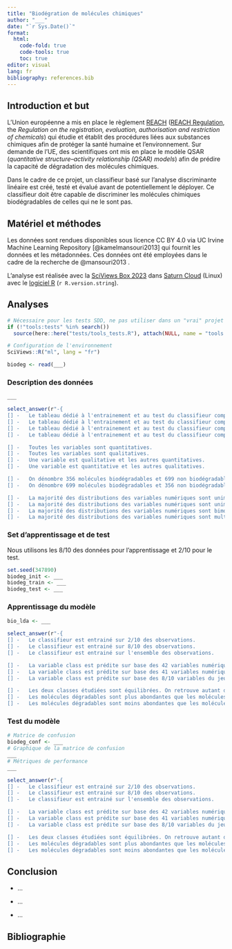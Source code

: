 ```yaml
---
title: "Biodégration de molécules chimiques"
author: "___"
date: "`r Sys.Date()`"
format:
  html:
    code-fold: true
    code-tools: true
    toc: true
editor: visual
lang: fr
bibliography: references.bib
---
```


<!--# Cette balise est un commentaire. Ce document est un carnet de notes. C'est l'équivalent d'un cahier de laboratoire pour vos analyses de données. Vous allez y consigner toutes les analyses que vous avez réalisées et leurs interprétations dans l'ordre de votre progression. Il se différencie des documents de présentation des résultats (rapport, présentation avec dias, article scientifique, ouvrage plus conséquent) par son style bref et informel. Dans les documents de présentation, les résultats les plus pertinents sont choisis alors que le carnet de notes reprend tout ce qui a été fait pour garder une trace du raisonnement complet qui a mené à l'analyse. Un carnet de notes commence toujours pour une brève introduction de quelques lignes qui présente le sujet étudié. -->

<!--% Cette balise est une consigne. Ne modifiez pas les consignes. -->

<!--%Remplacez author: "___" par votre nom dans l'entête YAML. Votre nom n'est pas votre login Github. -->

## Introduction et but

L'Union européenne a mis en place le règlement [REACH](https://echa.europa.eu/fr/regulations/reach/understanding-reach) ([REACH Regulation](https://environment.ec.europa.eu/topics/chemicals/reach-regulation_fr), the *Regulation on the registration, evaluation, authorisation and restriction of chemicals*) qui étudie et établit des procédures liées aux substances chimiques afin de protéger la santé humaine et l'environnement. Sur demande de l'UE, des scientifiques ont mis en place le modèle QSAR (*quantitative structure--activity relationship (QSAR) models*) afin de prédire la capacité de dégradation des molécules chimiques.

Dans le cadre de ce projet, un classifieur basé sur l'analyse discriminante linéaire est créé, testé et évalué avant de potentiellement le déployer. Ce classifieur doit être capable de discriminer les molécules chimiques biodégradables de celles qui ne le sont pas.

## Matériel et méthodes

Les données sont rendues disponibles sous licence CC BY 4.0 via UC Irvine Machine Learning Repository [@kamelmansouri2013] qui fournit les données et les métadonnées. Ces données ont été employées dans le cadre de la recherche de @mansouri2013 .

L'analyse est réalisée avec la [SciViews Box 2023](https://www.sciviews.org/software/svbox/) dans [Saturn Cloud](https://saturncloud.io) (Linux) avec le [logiciel R](https://www.r-project.org) (`r R.version.string`).

## Analyses

```r
# Nécessaire pour les tests SDD, ne pas utiliser dans un "vrai" projet
if (!"tools:tests" %in% search())
  source(here::here("tests/tools_tests.R"), attach(NULL, name = "tools:tests"))

# Configuration de l'environnement
SciViews::R("ml", lang = "fr")
```

<!--% Importez les données `biodegradation.rds` présentes dans le dossier `data`. Assurez-vous que chaque variable soit dans un format correct. -->

```r
biodeg <- read(___)
```

### Description des données

<!--% Employez la fonction skim() du package {skimr} afin d'obtenir un résumé de l'objet `biodeg`.-->

```r
___
```

<!--% Décrivez les données en cochant les phrases correctes. -->

```r
select_answer(r"-{
[] -   Le tableau dédié à l'entrainement et au test du classifieur comprend 1055 items et 42 attributs.
[] -   Le tableau dédié à l'entrainement et au test du classifieur comprend 1055 attributs et 42 items.
[] -   Le tableau dédié à l'entrainement et au test du classifieur comprend 1055 items et 41 attributs.
[] -   Le tableau dédié à l'entrainement et au test du classifieur comprend 1055 attributs et 41 items.

[] -   Toutes les variables sont quantitatives.
[] -   Toutes les variables sont qualitatives.
[] -   Une variable est qualitative et les autres quantitatives.
[] -   Une variable est quantitative et les autres qualitatives.

[] -   On dénombre 356 molécules biodégradables et 699 non biodégradables.
[] -   On dénombre 699 molécules biodégradables et 356 non biodégradables.

[] -   La majorité des distributions des variables numériques sont unimodales et asymétriques.
[] -   La majorité des distributions des variables numériques sont unimodales et symétriques.
[] -   La majorité des distributions des variables numériques sont bimodales et symétriques.
[] -   La majorité des distributions des variables numériques sont multimodales et symétriques.}-")
```

### Set d'apprentissage et de test

Nous utilisons les 8/10 des données pour l'apprentissage et 2/10 pour le test.

<!--% Divisez ce jeu de donnée en un set d'apprentissage (`biodeg_learn`) et en un set de test (`biodeg_test`). Utilisez 8/10 des observations pour votre set d'apprentissage.-->

```r
set.seed(347890)
biodeg_init <- ___
biodeg_train <- ___
biodeg_test <- ___
```

### Apprentissage du modèle

<!--% Créez un modèle prédisant la classe des molécules chimiques grâce à l'analyse discriminante linéaire. Nommez ce modèle `bio_lda`. -->

```r
bio_lda <- ___
```

<!--% Décrivez le classifieur ci-dessus en cochant les phrases correctes. -->

```r
select_answer(r"-{
[] -   Le classifieur est entrainé sur 2/10 des observations.
[] -   Le classifieur est entrainé sur 8/10 des observations.
[] -   Le classifieur est entrainé sur l'ensemble des observations.

[] -   La variable class est prédite sur base des 42 variables numériques du jeu de données.
[] -   La variable class est prédite sur base des 41 variables numériques du jeu de données.
[] -   La variable class est prédite sur base des 8/10 variables du jeu de données.

[] -   Les deux classes étudiées sont équilibrées. On retrouve autant de molécules dégradables que non dégradables dans le set d'apprentissage.
[] -   Les molécules dégradables sont plus abondantes que les molécules non dégradables dans le set d'apprentissage.
[] -   Les molécules dégradables sont moins abondantes que les molécules non dégradables dans le set d'apprentissage.}-")
```

### Test du modèle

<!--% Étudiez les performances du classifieur à l'aide d'une matrice de confusion nommée `biodeg_conf`. Calculez les métriques de performance. -->

```r
# Matrice de confusion
biodeg_conf <- ___
# Graphique de la matrice de confusion
___
# Métriques de performance
___
```

<!--% Décrivez la matrice de confusion et les métriques de performance ci-dessus en cochant les phrases correctes. -->

```r
select_answer(r"-{
[] -   Le classifieur est entrainé sur 2/10 des observations.
[] -   Le classifieur est entrainé sur 8/10 des observations.
[] -   Le classifieur est entrainé sur l'ensemble des observations.

[] -   La variable class est prédite sur base des 42 variables numériques du jeu de données.
[] -   La variable class est prédite sur base des 41 variables numériques du jeu de données.
[] -   La variable class est prédite sur base des 8/10 variables du jeu de données.

[] -   Les deux classes étudiées sont équilibrées. On retrouve autant de molécules dégradables que non dégradables dans le set d'apprentissage.
[] -   Les molécules dégradables sont plus abondantes que les molécules non dégradables dans le set d'apprentissage.
[] -   Les molécules dégradables sont moins abondantes que les molécules non dégradables dans le set d'apprentissage.}-")
```

## Conclusion

<!--% Conseilleriez-vous l'utilisation de ce classifieur. Indiquez trois éléments en faveur ou non de ce classifieur. -->

-   ...

-   ...

-   ...

## Bibliographie
